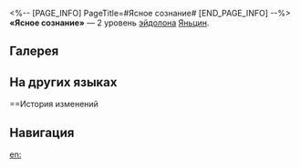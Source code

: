 <%-- [PAGE_INFO]
PageTitle=#Ясное сознание#
[END_PAGE_INFO] --%>
{{Эйдолон Инфобокс
|Название         = Ясное сознание
|Изображение      = Эйдолон Ясное сознание.png
|Персонаж         = Яньцин
|Уровень          = 2
|Длительность     = 
|Описание         = Когда активна Эмпатическая связь, скорость восстановления энергии повышается на 10%.
|Свойство1        = 
|Масштабирование1 = 
}}
'''«Ясное сознание»''' — 2 уровень [[эйдолон]]а [[Яньцин]].

==Галерея==
{{Галерея|position=left|captionalign=center
|Персонаж Яньцин Эйдолон 2.png|Осколок Эйдолона
}}

==На других языках==
{{На других языках
|en   = Supine Serenade
|zhs  = 空明
|zht  = 空明
|ja   = {{Rubi|空明|くうめい}}
|ko   = 공명
|es   = Mente despejada
|fr   = Transe du guerrier
|ru   = Ясное сознание
|th   = Supine Serenade
|vi   = Ánh Sáng Không Trung
|de   = Leere des Geistes
|id   = Supine Serenade
|pt   = Serenata do Supino
}}

==История изменений
{{История изменений|3.5}}

==Навигация==
{{Навык Навбокс|Яньцин}}

[[en:]]